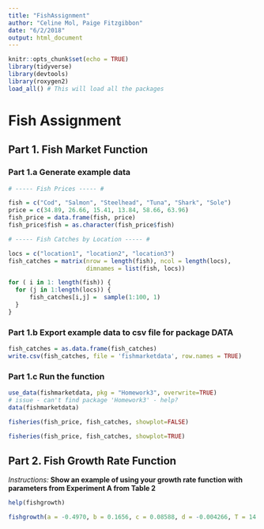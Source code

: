 ```yaml
---
title: "FishAssignment"
author: "Celine Mol, Paige Fitzgibbon"
date: "6/2/2018"
output: html_document
---
```


```r
knitr::opts_chunk$set(echo = TRUE)
library(tidyverse)
library(devtools)
library(roxygen2)
load_all() # This will load all the packages
```

# Fish Assignment

## Part 1. Fish Market Function

### Part 1.a Generate example data

```r
# ----- Fish Prices ----- #

fish = c("Cod", "Salmon", "Steelhead", "Tuna", "Shark", "Sole")
price = c(34.89, 26.66, 15.41, 13.84, 58.66, 63.96)
fish_price = data.frame(fish, price)
fish_price$fish = as.character(fish_price$fish)

# ----- Fish Catches by Location ----- # 

locs = c("location1", "location2", "location3")
fish_catches = matrix(nrow = length(fish), ncol = length(locs), 
                      dimnames = list(fish, locs)) 

for ( i in 1: length(fish)) {
  for (j in 1:length(locs)) {
      fish_catches[i,j] =  sample(1:100, 1)
  }
}

```

### Part 1.b Export example data to csv file for package DATA

```r
fish_catches = as.data.frame(fish_catches)
write.csv(fish_catches, file = 'fishmarketdata', row.names = TRUE)
```

### Part 1.c Run the function

```r

use_data(fishmarketdata, pkg = "Homework3", overwrite=TRUE)
# issue - can't find package 'Homework3' - help?
data(fishmarketdata)

fisheries(fish_price, fish_catches, showplot=FALSE)

fisheries(fish_price, fish_catches, showplot=TRUE)
```

## Part 2. Fish Growth Rate Function
*Instructions:*
**Show an example of using your growth rate function with parameters from Experiment A from Table 2**

```r
help(fishgrowth)

fishgrowth(a = -0.4970, b = 0.1656, c = 0.08588, d = -0.004266, T = 14.3)


```





